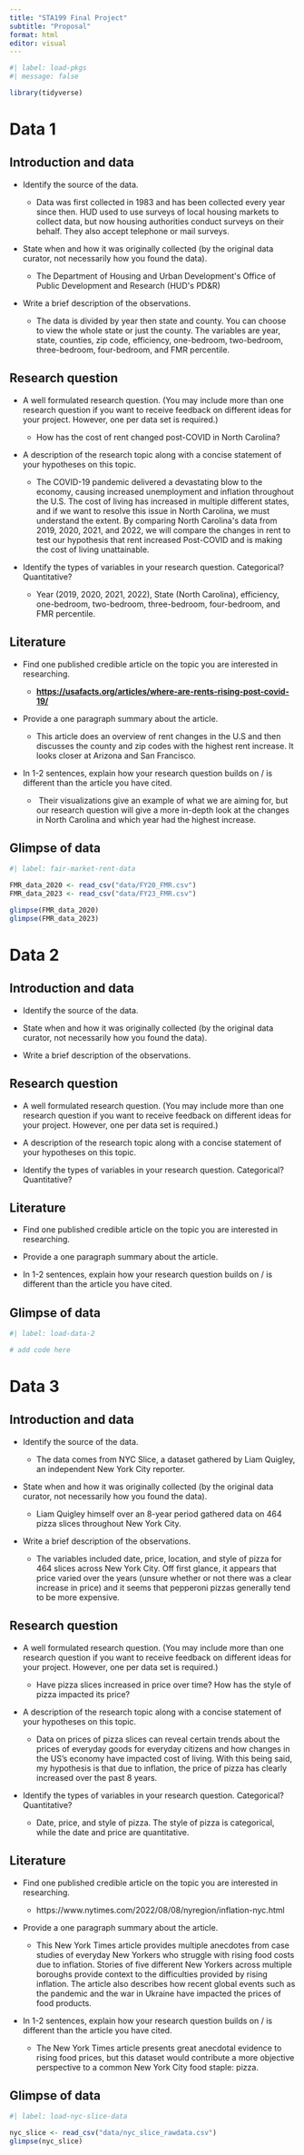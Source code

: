```yaml
---
title: "STA199 Final Project"
subtitle: "Proposal"
format: html
editor: visual
---
```


```r
#| label: load-pkgs
#| message: false

library(tidyverse)
```

# Data 1

## Introduction and data

-   Identify the source of the data.

    -   Data was first collected in 1983 and has been collected every year since then. HUD used to use surveys of local housing markets to collect data, but now housing authorities conduct surveys on their behalf. They also accept telephone or mail surveys. 

-   State when and how it was originally collected (by the original data curator, not necessarily how you found the data).

    -   The Department of Housing and Urban Development\'s Office of Public Development and Research (HUD\'s PD&R)

-   Write a brief description of the observations.

    -   The data is divided by year then state and county. You can choose to view the whole state or just the county. The variables are year, state, counties, zip code, efficiency, one-bedroom, two-bedroom, three-bedroom, four-bedroom, and FMR percentile. 

## Research question

-   A well formulated research question. (You may include more than one research question if you want to receive feedback on different ideas for your project. However, one per data set is required.)

    -   How has the cost of rent changed post-COVID in North Carolina? 

-   A description of the research topic along with a concise statement of your hypotheses on this topic.

    -   The COVID-19 pandemic delivered a devastating blow to the economy, causing increased unemployment and inflation throughout the U.S. The cost of living has increased in multiple different states, and if we want to resolve this issue in North Carolina, we must understand the extent. By comparing North Carolina\'s data from 2019, 2020, 2021, and 2022, we will compare the changes in rent to test our hypothesis that rent increased Post-COVID and is making the cost of living unattainable. 

-   Identify the types of variables in your research question. Categorical? Quantitative?

    -   Year (2019, 2020, 2021, 2022), State (North Carolina), efficiency, one-bedroom, two-bedroom, three-bedroom, four-bedroom, and FMR percentile.

## Literature

-   Find one published credible article on the topic you are interested in researching.

    -    **<https://usafacts.org/articles/where-are-rents-rising-post-covid-19/>**

-   Provide a one paragraph summary about the article.

    -   This article does an overview of rent changes in the U.S and then discusses the county and zip codes with the highest rent increase. It looks closer at Arizona and San Francisco. 

-   In 1-2 sentences, explain how your research question builds on / is different than the article you have cited.

    -    Their visualizations give an example of what we are aiming for, but our research question will give a more in-depth look at the changes in North Carolina and which year had the highest increase.

## Glimpse of data

```r
#| label: fair-market-rent-data

FMR_data_2020 <- read_csv("data/FY20_FMR.csv")
FMR_data_2023 <- read_csv("data/FY23_FMR.csv")

glimpse(FMR_data_2020)
glimpse(FMR_data_2023)
```

# Data 2

## Introduction and data

-   Identify the source of the data.

-   State when and how it was originally collected (by the original data curator, not necessarily how you found the data).

-   Write a brief description of the observations.

## Research question

-   A well formulated research question. (You may include more than one research question if you want to receive feedback on different ideas for your project. However, one per data set is required.)

-   A description of the research topic along with a concise statement of your hypotheses on this topic.

-   Identify the types of variables in your research question. Categorical? Quantitative?

## Literature

-   Find one published credible article on the topic you are interested in researching.

-   Provide a one paragraph summary about the article.

-   In 1-2 sentences, explain how your research question builds on / is different than the article you have cited.

## Glimpse of data

```r
#| label: load-data-2

# add code here
```

# Data 3

## Introduction and data

-   Identify the source of the data.

    -   The data comes from NYC Slice, a dataset gathered by Liam Quigley, an independent New York City reporter.

-   State when and how it was originally collected (by the original data curator, not necessarily how you found the data).

    -   Liam Quigley himself over an 8-year period gathered data on 464 pizza slices throughout New York City.

-   Write a brief description of the observations.

    -   The variables included date, price, location, and style of pizza for 464 slices across New York City. Off first glance, it appears that price varied over the years (unsure whether or not there was a clear increase in price) and it seems that pepperoni pizzas generally tend to be more expensive.

## Research question

-   A well formulated research question. (You may include more than one research question if you want to receive feedback on different ideas for your project. However, one per data set is required.)

    -   Have pizza slices increased in price over time? How has the style of pizza impacted its price?

-   A description of the research topic along with a concise statement of your hypotheses on this topic.

    -   Data on prices of pizza slices can reveal certain trends about the prices of everyday goods for everyday citizens and how changes in the US's economy have impacted cost of living. With this being said, my hypothesis is that due to inflation, the price of pizza has clearly increased over the past 8 years.

-   Identify the types of variables in your research question. Categorical? Quantitative?

    -   Date, price, and style of pizza. The style of pizza is categorical, while the date and price are quantitative.

## Literature

-   Find one published credible article on the topic you are interested in researching.

    -   https://www.nytimes.com/2022/08/08/nyregion/inflation-nyc.html

-   Provide a one paragraph summary about the article.

    -   This New York Times article provides multiple anecdotes from case studies of everyday New Yorkers who struggle with rising food costs due to inflation. Stories of five different New Yorkers across multiple boroughs provide context to the difficulties provided by rising inflation. The article also describes how recent global events such as the pandemic and the war in Ukraine have impacted the prices of food products.

-   In 1-2 sentences, explain how your research question builds on / is different than the article you have cited.

    -   The New York Times article presents great anecdotal evidence to rising food prices, but this dataset would contribute a more objective perspective to a common New York City food staple: pizza.

## Glimpse of data

```r
#| label: load-nyc-slice-data

nyc_slice <- read_csv("data/nyc_slice_rawdata.csv")
glimpse(nyc_slice)
```
